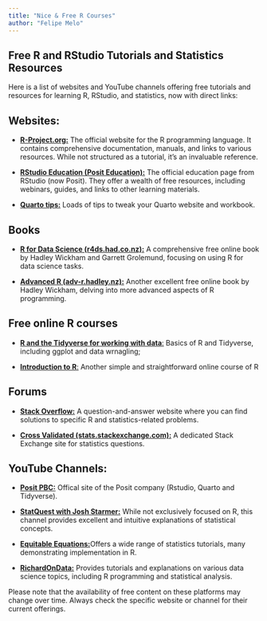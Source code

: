 ```yaml
---
title: "Nice & Free R Courses"
author: "Felipe Melo"
---
```

## Free R and RStudio Tutorials and Statistics Resources

Here is a list of websites and YouTube channels offering free tutorials and resources for learning R, RStudio, and statistics, now with direct links:

## Websites:

* [**R-Project.org:**]((https://www.r-project.org/)) The official website for the R programming language. It contains comprehensive documentation, manuals, and links to various resources. While not structured as a tutorial, it's an invaluable reference.

* [**RStudio Education (Posit Education):**]((https://education.rstudio.com/)) The official education page from RStudio (now Posit). They offer a wealth of free resources, including webinars, guides, and links to other learning materials.

* [**Quarto tips:**](https://www.productive-r-workflow.com/quarto-tricks) Loads of tips to tweak your Quarto website and workbook.

## Books

* [**R for Data Science (r4ds.had.co.nz):**]((https://r4ds.had.co.nz/)) A comprehensive free online book by Hadley Wickham and Garrett Grolemund, focusing on using R for data science tasks.

* [**Advanced R (adv-r.hadley.nz):**]((https://adv-r.hadley.nz/)) Another excellent free online book by Hadley Wickham, delving into more advanced aspects of R programming.
 
 
## Free online R courses

* [**R and the Tidyverse for working with data**:](https://carpentries-incubator.github.io/r-tidyverse-4-datasets/) Basics of R and Tidyverse, including ggplot and data wrnagling;

* [**Introduction to R**:](https://hbctraining.github.io/Intro-to-R-flipped/schedules/links-to-lessons.html) Another simple and straightforward online course of R


## Forums

* [**Stack Overflow:**]((https://stackoverflow.com/)) A question-and-answer website where you can find solutions to specific R and statistics-related problems.

* [**Cross Validated (stats.stackexchange.com):**]((https://stats.stackexchange.com/)) A dedicated Stack Exchange site for statistics questions.


## YouTube Channels:

* [**Posit PBC:**](https://www.youtube.com/@PositPBC) Offical site of the Posit company (Rstudio, Quarto and Tidyverse).

* [**StatQuest with Josh Starmer:**]((https://www.youtube.com/@statquest)) While not exclusively focused on R, this channel provides excellent and intuitive explanations of statistical concepts.
    
* [**Equitable Equations:**](https://www.youtube.com/@EquitableEquations)Offers a wide range of statistics tutorials, many demonstrating implementation in R.
    
* [**RichardOnData:**]((https://www.youtube.com/@RichardOnData)) Provides tutorials and explanations on various data science topics, including R programming and statistical analysis.


Please note that the availability of free content on these platforms may change over time. Always check the specific website or channel for their current offerings.